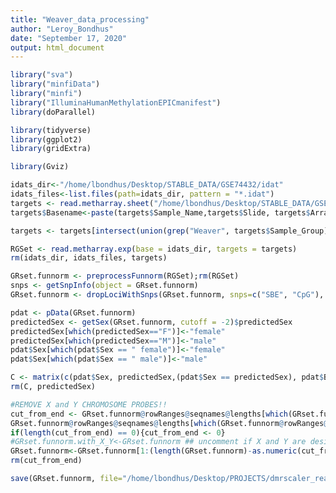```yaml
---
title: "Weaver_data_processing"
author: "Leroy_Bondhus"
date: "September 17, 2020"
output: html_document
---
```



```r
library("sva")
library("minfiData")
library("minfi")
library("IlluminaHumanMethylationEPICmanifest")
library(doParallel)

library(tidyverse)
library(ggplot2)
library(gridExtra)

library(Gviz)
```


```r
idats_dir<-"/home/lbondhus/Desktop/STABLE_DATA/GSE74432/idat"
idats_files<-list.files(path=idats_dir, pattern = "*.idat")
targets <- read.metharray.sheet("/home/lbondhus/Desktop/STABLE_DATA/GSE74432/data_table/", pattern = "Formatted", verbose = TRUE)
targets$Basename<-paste(targets$Sample_Name,targets$Slide, targets$Array, sep = "_")  

targets <- targets[intersect(union(grep("Weaver", targets$Sample_Group),grep("Control", targets$Sample_Group)), grep("blood", targets$X)),]

RGSet <- read.metharray.exp(base = idats_dir, targets = targets)
rm(idats_dir, idats_files, targets)
```



```r
GRset.funnorm <- preprocessFunnorm(RGSet);rm(RGSet)
snps <- getSnpInfo(object = GRset.funnorm)
GRset.funnorm <- dropLociWithSnps(GRset.funnorm, snps=c("SBE", "CpG"), maf=0);rm(snps)

```

```r
pdat <- pData(GRset.funnorm)
predictedSex <- getSex(GRset.funnorm, cutoff = -2)$predictedSex
predictedSex[which(predictedSex=="F")]<-"female"
predictedSex[which(predictedSex=="M")]<-"male"
pdat$Sex[which(pdat$Sex == " female")]<-"female"
pdat$Sex[which(pdat$Sex == " male")]<-"male"

C <- matrix(c(pdat$Sex, predictedSex,(pdat$Sex == predictedSex), pdat$Basename), nrow = length(predictedSex), ncol=4);C
rm(C, predictedSex)
```

```r
#REMOVE X and Y CHROMOSOME PROBES!!
cut_from_end <- GRset.funnorm@rowRanges@seqnames@lengths[which(GRset.funnorm@rowRanges@seqnames@values=="chrX")] +
GRset.funnorm@rowRanges@seqnames@lengths[which(GRset.funnorm@rowRanges@seqnames@values=="chrY")]
if(length(cut_from_end) == 0){cut_from_end <- 0}
#GRset.funnorm.with_X_Y<-GRset.funnorm ## uncomment if X and Y are desired
GRset.funnorm<-GRset.funnorm[1:(length(GRset.funnorm)-as.numeric(cut_from_end)),]
rm(cut_from_end)
```

```r
save(GRset.funnorm, file="/home/lbondhus/Desktop/PROJECTS/dmrscaler_real_data/intermediate_data/Weaver_GRset.funnorm.Rdata")
```







